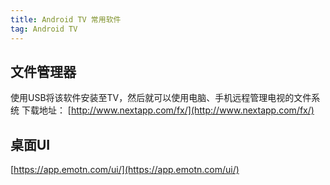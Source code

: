 ```yaml
---
title: Android TV 常用软件
tag: Android TV
---
```


## 文件管理器
使用USB将该软件安装至TV，然后就可以使用电脑、手机远程管理电视的文件系统
下载地址： [http://www.nextapp.com/fx/](http://www.nextapp.com/fx/)

## 桌面UI
[https://app.emotn.com/ui/](https://app.emotn.com/ui/)


